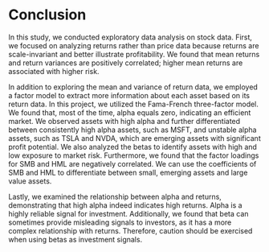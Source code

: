 # Conclusion

In this study, we conducted exploratory data analysis on stock data. First, we focused on analyzing returns rather than price data because returns are scale-invariant and better illustrate profitability. We found that mean returns and return variances are positively correlated; higher mean returns are associated with higher risk. 

In addition to exploring the mean and variance of return data, we employed a factor model to extract more information about each asset based on its return data. In this project, we utilized the Fama-French three-factor model. We found that, most of the time, alpha equals zero, indicating an efficient market. We observed assets with high alpha and further differentiated between consistently high alpha assets, such as MSFT, and unstable alpha assets, such as TSLA and NVDA, which are emerging assets with significant profit potential. We also analyzed the betas to identify assets with high and low exposure to market risk. Furthermore, we found that the factor loadings for SMB and HML are negatively correlated. We can use the coefficients of SMB and HML to differentiate between small, emerging assets and large value assets. 

Lastly, we examined the relationship between alpha and returns, demonstrating that high alpha indeed indicates high returns. Alpha is a highly reliable signal for investment. Additionally, we found that beta can sometimes provide misleading signals to investors, as it has a more complex relationship with returns. Therefore, caution should be exercised when using betas as investment signals.